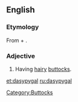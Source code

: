 ==English==

===Etymology===
From {{etyl|grc|en}} {{term|δασύς|tr=dasus||hairy, dense|lang=grc|sc=polytonic}} + {{term|πυγή|tr=pugē||buttocks|lang=grc|sc=polytonic}}.

===Adjective===
{{en-adj}}

# {{nonce|rare}} Having [[hairy]] [[butt]]ocks.

[[Category:Buttocks]]

[[et:dasypygal]]
[[ru:dasypygal]]